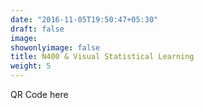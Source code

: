 ```yaml
---
date: "2016-11-05T19:50:47+05:30"
draft: false
image: 
showonlyimage: false
title: N400 & Visual Statistical Learning
weight: 5
---
```

QR Code here